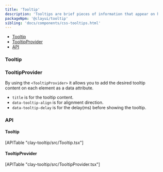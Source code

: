 ```yaml
---
title: 'Tooltip'
description: 'Tooltips are brief pieces of information that appear on hover state over an element to clarify its meaning or use for the user.'
packageNpm: '@clayui/tooltip'
sibling: 'docs/components/css-tooltips.html'
---
```



<div class="nav-toc-absolute">
<div class="nav-toc">

-   [Tooltip](#tooltip)
-   [TooltipProvider](#tooltipprovider)
-   [API](#api)

</div>
</div>

### Tooltip

<Tooltip />

### TooltipProvider

By using the `<TooltipProvider>` it allows you to add the desired tooltip content on each element as a data attribute.

-   `title` is for the tooltip content.
-   `data-tooltip-align` is for alignment direction.
-   `data-tooltip-delay` is for the delay(ms) before showing the tooltip.

<TooltipProvider />

### API

#### Tooltip

<div>[APITable "clay-tooltip/src/Tooltip.tsx"]</div>

#### TooltipProvider

<div>[APITable "clay-tooltip/src/TooltipProvider.tsx"]</div>
